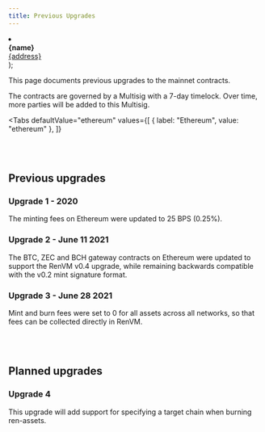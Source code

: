 ```yaml
---
title: Previous Upgrades
---
```



<DocTag type={DocType.Reference} />

  <li style={{ padding: 0, margin: 0 }}>
    <div style={{ border: "1px solid #eee", padding: 10, marginBottom: 2 }}>
      <b>{name}</b>
      <br />
      <a href={`${link}${address}`}>{address}</a>
    </div>
  </li>
);

This page documents previous upgrades to the mainnet contracts.

The contracts are governed by a Multisig with a 7-day timelock. Over time, more parties will be added to this Multisig.

<Tabs
  defaultValue="ethereum"
  values={[
    { label: "Ethereum", value: "ethereum" },
  ]}
>
  <TabItem value="ethereum">
    <ul style={{listStyleType: "none", padding: 0}}>
      <ContractItem
        name="Multisig"
        link="https://gnosis-safe.io/app/#/safes/"
        address="0xc49d7d07f1b21168a89d686F3E65BC07142250ef"
      />
      <ContractItem
        name="Timelock"
        link="https://etherscan.io/address/"
        address="0xfE43c3a01102EDA295333F5Ad6CC747f03314fdb"
      />
    </ul>

  </TabItem>
</Tabs>

<br />
<br />

## Previous upgrades

### Upgrade 1 - 2020

The minting fees on Ethereum were updated to 25 BPS (0.25%).

### Upgrade 2 - June 11 2021

The BTC, ZEC and BCH gateway contracts on Ethereum were updated to support the RenVM v0.4 upgrade, while remaining backwards compatible with the v0.2 mint signature format.

### Upgrade 3 - June 28 2021

Mint and burn fees were set to 0 for all assets across all networks, so that fees can be collected directly in RenVM.

<br />
<br />

## Planned upgrades

### Upgrade 4

This upgrade will add support for specifying a target chain when burning ren-assets.

<br />
<br />
<br />
